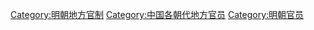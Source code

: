 [[Category:明朝地方官制|Category:明朝地方官制]]
[[Category:中国各朝代地方官员|Category:中国各朝代地方官员]]
[[Category:明朝官员|Category:明朝官员]]